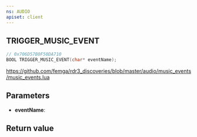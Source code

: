 ```yaml
---
ns: AUDIO
apiset: client
---
```

## TRIGGER_MUSIC_EVENT

```c
// 0x706D57B0F50DA710
BOOL TRIGGER_MUSIC_EVENT(char* eventName);
```

https://github.com/femga/rdr3_discoveries/blob/master/audio/music_events/music_events.lua

## Parameters
* **eventName**:

## Return value